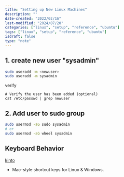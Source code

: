 ```yaml
---
title: "Setting up New Linux Machines"
description: ""
date-created: "2022/02/16"
last-modified: "2024/07/20"
categories: ["linux", "setup", "reference", "ubuntu"]
tags: ["linux", "setup", "reference", "ubuntu"]
isdraft: false
type: "note"
---
```


## 1. create new user "sysadmin"

```sh
sudo useradd -m <newuser>
sudo useradd -m sysadmin
```

verify 

```
# Verify the user has been added (optional)
cat /etc/passwd | grep newuser
```

## 2. Add user to sudo group 

```sh 
sudo usermod -aG sudo sysadmin
# or 
sudo usermod -aG wheel sysadmin
```

## Keyboard Behavior 

[kinto](https://github.com/rbreaves/kinto)
- Mac-style shortcut keys for Linux & Windows.